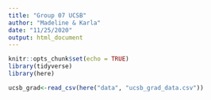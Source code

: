 ```yaml
---
title: "Group 07 UCSB"
author: "Madeline & Karla"
date: "11/25/2020"
output: html_document
---
```


```r
knitr::opts_chunk$set(echo = TRUE)
library(tidyverse)
library(here)
```

```r
ucsb_grad<-read_csv(here("data", "ucsb_grad_data.csv"))
```

